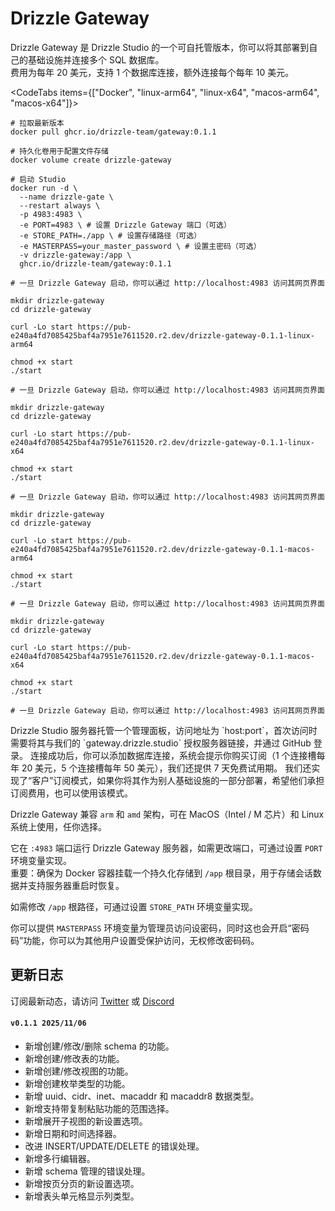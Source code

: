 


<CenteredLayout isStudio={true} customTitle="认识 Drizzle Studio">

# Drizzle Gateway
Drizzle Gateway 是 Drizzle Studio 的一个可自托管版本，你可以将其部署到自己的基础设施并连接多个 SQL 数据库。  
费用为每年 20 美元，支持 1 个数据库连接，额外连接每个每年 10 美元。

<CodeTabs items={["Docker", "linux-arm64", "linux-x64", "macos-arm64", "macos-x64"]}>
```shell
# 拉取最新版本
docker pull ghcr.io/drizzle-team/gateway:0.1.1 

# 持久化卷用于配置文件存储
docker volume create drizzle-gateway 

# 启动 Studio
docker run -d \
  --name drizzle-gate \
  --restart always \
  -p 4983:4983 \
  -e PORT=4983 \ # 设置 Drizzle Gateway 端口（可选）
  -e STORE_PATH=./app \ # 设置存储路径（可选）
  -e MASTERPASS=your_master_password \ # 设置主密码（可选）
  -v drizzle-gateway:/app \
  ghcr.io/drizzle-team/gateway:0.1.1

# 一旦 Drizzle Gateway 启动，你可以通过 http://localhost:4983 访问其网页界面
```

```shell
mkdir drizzle-gateway
cd drizzle-gateway

curl -Lo start https://pub-e240a4fd7085425baf4a7951e7611520.r2.dev/drizzle-gateway-0.1.1-linux-arm64

chmod +x start
./start

# 一旦 Drizzle Gateway 启动，你可以通过 http://localhost:4983 访问其网页界面
```

```shell
mkdir drizzle-gateway
cd drizzle-gateway

curl -Lo start https://pub-e240a4fd7085425baf4a7951e7611520.r2.dev/drizzle-gateway-0.1.1-linux-x64

chmod +x start
./start

# 一旦 Drizzle Gateway 启动，你可以通过 http://localhost:4983 访问其网页界面
```

```shell
mkdir drizzle-gateway
cd drizzle-gateway

curl -Lo start https://pub-e240a4fd7085425baf4a7951e7611520.r2.dev/drizzle-gateway-0.1.1-macos-arm64

chmod +x start
./start

# 一旦 Drizzle Gateway 启动，你可以通过 http://localhost:4983 访问其网页界面
```

```shell
mkdir drizzle-gateway
cd drizzle-gateway

curl -Lo start https://pub-e240a4fd7085425baf4a7951e7611520.r2.dev/drizzle-gateway-0.1.1-macos-x64

chmod +x start
./start

# 一旦 Drizzle Gateway 启动，你可以通过 http://localhost:4983 访问其网页界面
```
</CodeTabs>

<Callout collapsed="它是如何工作的？">
Drizzle Studio 服务器托管一个管理面板，访问地址为 `host:port`，首次访问时需要将其与我们的 `gateway.drizzle.studio` 授权服务器链接，并通过 GitHub 登录。  
连接成功后，你可以添加数据库连接，系统会提示你购买订阅（1 个连接槽每年 20 美元，5 个连接槽每年 50 美元），我们还提供 7 天免费试用期。  
我们还实现了“客户”订阅模式，如果你将其作为别人基础设施的一部分部署，希望他们承担订阅费用，也可以使用该模式。  

Drizzle Gateway 兼容 `arm` 和 `amd` 架构，可在 MacOS（Intel / M 芯片）和 Linux 系统上使用，任你选择。  

它在 `:4983` 端口运行 Drizzle Gateway 服务器，如需更改端口，可通过设置 `PORT` 环境变量实现。  
重要：确保为 Docker 容器挂载一个持久化存储到 `/app` 根目录，用于存储会话数据并支持服务器重启时恢复。  

如需修改 `/app` 根路径，可通过设置 `STORE_PATH` 环境变量实现。  

你可以提供 `MASTERPASS` 环境变量为管理员访问设密码，同时这也会开启“密码码”功能，你可以为其他用户设置受保护访问，无权修改密码码。
</Callout>

## 更新日志
订阅最新动态，请访问 [Twitter](https://twitter.com/DrizzleORM) 或 [Discord](https://driz.link/discord)  

#### `v0.1.1 2025/11/06`
- 新增创建/修改/删除 schema 的功能。
- 新增创建/修改表的功能。
- 新增创建/修改视图的功能。
- 新增创建枚举类型的功能。
- 新增 uuid、cidr、inet、macaddr 和 macaddr8 数据类型。
- 新增支持带复制粘贴功能的范围选择。
- 新增展开子视图的新设置选项。
- 新增日期和时间选择器。
- 改进 INSERT/UPDATE/DELETE 的错误处理。
- 新增多行编辑器。
- 新增 schema 管理的错误处理。
- 新增按页分页的新设置选项。
- 新增表头单元格显示列类型。
  
</CenteredLayout>